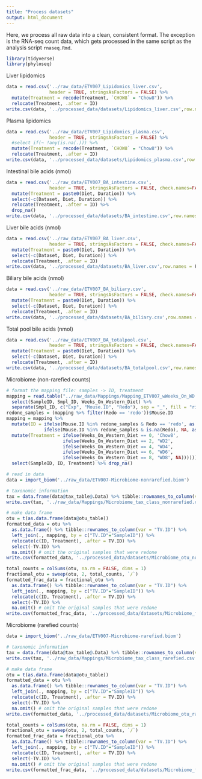 ```yaml
---
title: "Process datasets"
output: html_document
---
```

Here, we process all raw data into a clean, consistent format. The exception is the RNA-seq count data, which gets processed in the same script as the analysis script `rnaseq.Rmd`. 
```r
library(tidyverse)
library(phyloseq)
```

Liver lipidomics
```r
data = read.csv('../raw_data/ETV007_Lipidomics_liver.csv', 
                header = TRUE, stringsAsFactors = FALSE) %>%
  mutate(Treatment = recode(Treatment, `CHOW8` = "Chow8")) %>%
  relocate(Treatment, .after = ID)
write.csv(data, '../processed_data/datasets/Lipidomics_liver.csv',row.names = F)
```

Plasma lipidomics
```r
data = read.csv('../raw_data/ETV007_Lipidomics_plasma.csv', 
                header = TRUE, stringsAsFactors = FALSE) %>%
  #select_if(~ !any(is.na(.))) %>%
  mutate(Treatment = recode(Treatment, `CHOW8` = "Chow8")) %>%
  relocate(Treatment, .after = ID)
write.csv(data, '../processed_data/datasets/Lipidomics_plasma.csv',row.names = F)
```

Intestinal bile acids (nmol)
```r
data = read.csv('../raw_data/ETV007_BA_intestine.csv', 
                header = TRUE, stringsAsFactors = FALSE, check.names=FALSE) %>%
  mutate(Treatment = paste0(Diet, Duration)) %>%
  select(-c(Dataset, Diet, Duration)) %>%
  relocate(Treatment, .after = ID) %>%
  drop_na()
write.csv(data, '../processed_data/datasets/BA_intestine.csv',row.names = F)
```

Liver bile acids (nmol)
```r
data = read.csv('../raw_data/ETV007_BA_liver.csv', 
                header = TRUE, stringsAsFactors = FALSE, check.names=FALSE) %>%
  mutate(Treatment = paste0(Diet, Duration)) %>%
  select(-c(Dataset, Diet, Duration)) %>%
  relocate(Treatment, .after = ID)
write.csv(data, '../processed_data/datasets/BA_liver.csv',row.names = F)
```

Biliary bile acids (nmol)
```r
data = read.csv('../raw_data/ETV007_BA_biliary.csv', 
                header = TRUE, stringsAsFactors = FALSE, check.names=FALSE) %>%
  mutate(Treatment = paste0(Diet, Duration)) %>%
  select(-c(Dataset, Diet, Duration)) %>%
  relocate(Treatment, .after = ID)
write.csv(data, '../processed_data/datasets/BA_biliary.csv',row.names = F)
```

Total pool bile acids (nmol)
```r
data = read.csv('../raw_data/ETV007_BA_totalpool.csv', 
                header = TRUE, stringsAsFactors = FALSE, check.names=FALSE) %>%
  mutate(Treatment = paste0(Diet, Duration)) %>%
  select(-c(Dataset, Diet, Duration)) %>%
  relocate(Treatment, .after = ID)
write.csv(data, '../processed_data/datasets/BA_totalpool.csv',row.names = F)
```

Microbiome (non-rarefied counts)
```r
# format the mapping file: samples -> ID, treatment
mapping = read.table("../raw_data/Mappings/Mapping_ETV007_wWeeks_On_WD.txt") %>%
  select(SampleID, Smpl_ID, Weeks_On_Western_Diet) %>%
  separate(Smpl_ID, c("Exp", "Mouse.ID", "Redo"), sep = "_", fill = "right")
redone_samples = (mapping %>% filter(Redo == 'redo'))$Mouse.ID
mapping = mapping %>% 
  mutate(ID = ifelse(Mouse.ID %in% redone_samples & Redo == 'redo', as.numeric(Mouse.ID),
              ifelse(Mouse.ID %in% redone_samples & is.na(Redo), NA, as.numeric(Mouse.ID)))) %>%
  mutate(Treatment = ifelse(Weeks_On_Western_Diet == 0, 'Chow8',
                     ifelse(Weeks_On_Western_Diet == 2, 'WD2',
                     ifelse(Weeks_On_Western_Diet == 4, 'WD4',
                     ifelse(Weeks_On_Western_Diet == 6, 'WD6',
                     ifelse(Weeks_On_Western_Diet == 8, 'WD8', NA)))))) %>%
  select(SampleID, ID, Treatment) %>% drop_na()

# read in data
data = import_biom('../raw_data/ETV007-Microbiome-nonrarefied.biom')

# taxonomic information
tax = data.frame(data@tax_table@.Data) %>% tibble::rownames_to_column(var = "OTU")
write.csv(tax, '../raw_data/Mappings/Microbiome_tax_class_nonrarefied.csv',row.names = F)

# make data frame
otu = t(as.data.frame(data@otu_table))
formatted_data = otu %>% 
  as.data.frame() %>% tibble::rownames_to_column(var = "TV.ID") %>%
  left_join(., mapping, by = c("TV.ID"="SampleID")) %>%
  relocate(c(ID, Treatment), .after = TV.ID) %>%
  select(-TV.ID) %>%
  na.omit() # omit the original samples that were redone
write.csv(formatted_data, '../processed_data/datasets/Microbiome_otu_nonrarefied.csv',row.names = F)

total_counts = colSums(otu, na.rm = FALSE, dims = 1)
fractional_otu = sweep(otu, 2, total_counts, `/`)
formatted_frac_data = fractional_otu %>% 
  as.data.frame() %>% tibble::rownames_to_column(var = "TV.ID") %>%
  left_join(., mapping, by = c("TV.ID"="SampleID")) %>%
  relocate(c(ID, Treatment), .after = TV.ID) %>%
  select(-TV.ID) %>%
  na.omit() # omit the original samples that were redone
write.csv(formatted_frac_data, '../processed_data/datasets/Microbiome_fracotu_nonrarefied.csv',row.names = F)
```

Microbiome (rarefied counts)
```r
data = import_biom('../raw_data/ETV007-Microbiome-rarefied.biom')

# taxonomic information
tax = data.frame(data@tax_table@.Data) %>% tibble::rownames_to_column(var = "OTU")
write.csv(tax, '../raw_data/Mappings/Microbiome_tax_class_rarefied.csv',row.names = F)

# make data frame
otu = t(as.data.frame(data@otu_table))
formatted_data = otu %>% 
  as.data.frame() %>% tibble::rownames_to_column(var = "TV.ID") %>%
  left_join(., mapping, by = c("TV.ID"="SampleID")) %>%
  relocate(c(ID, Treatment), .after = TV.ID) %>%
  select(-TV.ID) %>%
  na.omit() # omit the original samples that were redone
write.csv(formatted_data, '../processed_data/datasets/Microbiome_otu_rarefied.csv',row.names = F)

total_counts = colSums(otu, na.rm = FALSE, dims = 1)
fractional_otu = sweep(otu, 2, total_counts, `/`)
formatted_frac_data = fractional_otu %>% 
  as.data.frame() %>% tibble::rownames_to_column(var = "TV.ID") %>%
  left_join(., mapping, by = c("TV.ID"="SampleID")) %>%
  relocate(c(ID, Treatment), .after = TV.ID) %>%
  select(-TV.ID) %>%
  na.omit() # omit the original samples that were redone
write.csv(formatted_frac_data, '../processed_data/datasets/Microbiome_fracotu_rarefied.csv',row.names = F)
```

